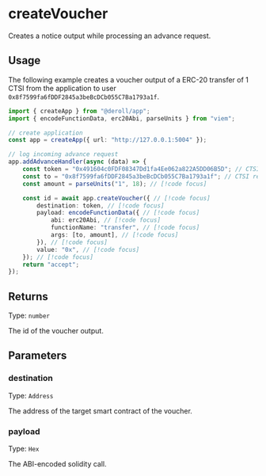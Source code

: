 # createVoucher

Creates a notice output while processing an advance request.

## Usage

The following example creates a voucher output of a ERC-20 transfer of 1 CTSI from the application to user `0x8f7599fa6fDDF2845a3beBcDCb055C7Ba1793a1f`.

```ts twoslash
import { createApp } from "@deroll/app";
import { encodeFunctionData, erc20Abi, parseUnits } from "viem";

// create application
const app = createApp({ url: "http://127.0.0.1:5004" });

// log incoming advance request
app.addAdvanceHandler(async (data) => {
    const token = "0x491604c0FDF08347Dd1fa4Ee062a822A5DD06B5D"; // CTSI address // [!code focus]
    const to = "0x8f7599fa6fDDF2845a3beBcDCb055C7Ba1793a1f"; // CTSI recipient // [!code focus]
    const amount = parseUnits("1", 18); // [!code focus]

    const id = await app.createVoucher({ // [!code focus]
        destination: token, // [!code focus]
        payload: encodeFunctionData({ // [!code focus]
            abi: erc20Abi, // [!code focus]
            functionName: "transfer", // [!code focus]
            args: [to, amount], // [!code focus]
        }), // [!code focus]
        value: "0x", // [!code focus]
    }); // [!code focus]
    return "accept";
});
```

## Returns

Type: `number`

The id of the voucher output.

## Parameters

### destination

Type: `Address`

The address of the target smart contract of the voucher.

### payload

Type: `Hex`

The ABI-encoded solidity call.
